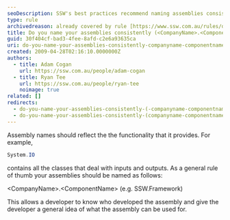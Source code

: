 ```yaml
---
seoDescription: SSW's best practices recommend naming assemblies consistently using the format `<CompanyName>.<ComponentName>`, ensuring developers can quickly identify who developed the assembly and its purpose.
type: rule
archivedreason: already covered by rule [https://www.ssw.com.au/rules/do-you-have-a-consistent-net-solution-structure](/rules/do-you-have-a-consistent-net-solution-structure)
title: Do you name your assemblies consistently (<CompanyName>.<ComponentName>)?
guid: 30f404cf-bad3-4fee-8afd-c2e6a93635ca
uri: do-you-name-your-assemblies-consistently-companyname-componentname
created: 2009-04-28T02:16:10.0000000Z
authors:
  - title: Adam Cogan
    url: https://ssw.com.au/people/adam-cogan
  - title: Ryan Tee
    url: https://ssw.com.au/people/ryan-tee
    noimage: true
related: []
redirects:
  - do-you-name-your-assemblies-consistently-(-companyname-componentname-)
  - do-you-name-your-assemblies-consistently-(companyname-componentname)
---
```


Assembly names should reflect the the functionality that it provides. For example,
```cs
System.IO
```

contains all the classes that deal with inputs and outputs. As a general rule of thumb your assemblies should be named as follows:

&lt;CompanyName&gt;.&lt;ComponentName&gt; (e.g. SSW.Framework)

This allows a developer to know who developed the assembly and give the developer a general idea of what the assembly can be used for.